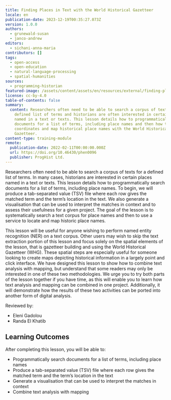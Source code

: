 ```yaml
---
title: Finding Places in Text with the World Historical Gazetteer
locale: en
publication-date: 2023-12-19T00:35:27.073Z
version: 1.0.0
authors:
  - grunewald-susan
  - janco-andrew
editors:
  - sichani-anna-maria
contributors: []
tags:
  - open-access
  - open-education
  - natural-language-processing
  - spatial-humanities
sources:
  - programming-historian
featured-image: /assets/content/assets/en/resources/external/finding-places-in-text-with-the-world-historical-gazetteer/featured-image.jpg
license: cc-by-4.0
table-of-contents: false
summary:
  content: Researchers often need to be able to search a corpus of texts for a
    defined list of terms and historians are often interested in certain places
    named in a text or texts. This lesson details how to programmatically search
    documents for a list of terms, including place names and then how to obtain
    coordinates and map historical place names with the World Historical
    Gazetteer.
content-type: training-module
remote:
  publication-date: 2022-02-11T00:00:00.000Z
  url: https://doi.org/10.46430/phen0096
  publisher: ProgHist Ltd.
---
```

Researchers often need to be able to search a corpus of texts for a defined list of terms. In many cases, historians are interested in certain places named in a text or texts. This lesson details how to programmatically search documents for a list of terms, including place names. To begin, we will produce a tab-separated value (TSV) file where each row gives the matched term and the term’s location in the text. We also generate a visualisation that can be used to interpret the matches in context and to assess their usefulness for a given project. The goal of the lesson is to systematically search a text corpus for place names and then to use a service to locate and map historic place names.

This lesson will be useful for anyone wishing to perform named entity recognition (NER) on a text corpus. Other users may wish to skip the text extraction portion of this lesson and focus solely on the spatial elements of the lesson, that is gazetteer building and using the World Historical Gazetteer (WHG). These spatial steps are especially useful for someone looking to create maps depicting historical information in a largely point and click interface. We have designed this lesson to show how to combine text analysis with mapping, but understand that some readers may only be interested in one of these two methodologies. We urge you to try both parts of the lesson together if you have time, as this will enable you to learn how text analysis and mapping can be combined in one project. Additionally, it will demonstrate how the results of these two activities can be ported into another form of digital analysis.

Reviewed by:

* Eleni Gadolou
* Randa El Khatib

## Learning Outcomes

After completing this lesson, you will be able to:

* Programmatically search documents for a list of terms, including place names
* Produce a tab-separated value (TSV) file where each row gives the matched term and the term’s location in the text
* Generate a visualisation that can be used to interpret the matches in context
* Combine text analysis with mapping

<ExternalResource title="Interested in learning more?" subtitle="Check out this lesson on Programming Historian's website" url="https://doi.org/10.46430/phen0096" />
